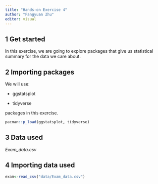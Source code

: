```yaml
---
title: "Hands-on Exercise 4"
author: "Fangyuan Zhu"
editor: visual
---
```


## 1 Get started

In this exercise, we are going to explore packages that give us statistical summary for the data we care about.

## 2 Importing packages

We will use:

-   ggstatsplot

-   tidyverse

packages in this exercise.

```r
pacman::p_load(ggstatsplot, tidyverse)
```

## 3 Data used

*Exam_data.csv*

## 4 Importing data used

```r
exam<-read_csv("data/Exam_data.csv")
```
